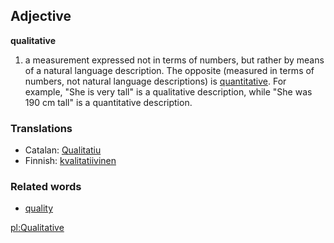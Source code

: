 ==Adjective==
'''qualitative'''
#a measurement expressed not in terms of numbers, but rather by means of a natural language description. The opposite (measured in terms of numbers, not natural language descriptions) is [[quantitative]]. For example, "She is very tall" is a qualitative description, while "She was 190 cm tall" is a quantitative description.

===Translations===
*Catalan: [[Qualitatiu]]
*Finnish: [[kvalitatiivinen]]

===Related words===
*[[quality]]

[[pl:Qualitative]]